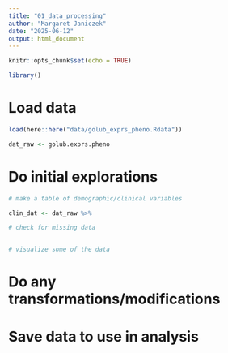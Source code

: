```yaml
---
title: "01_data_processing"
author: "Margaret Janiczek"
date: "2025-06-12"
output: html_document
---
```


```r
knitr::opts_chunk$set(echo = TRUE)
```

```r
library()
```


# Load data
```r
load(here::here("data/golub_exprs_pheno.Rdata"))

dat_raw <- golub.exprs.pheno
```


# Do initial explorations

```r
# make a table of demographic/clinical variables

clin_dat <- dat_raw %>% 

# check for missing data


# visualize some of the data

```


# Do any transformations/modifications


# Save data to use in analysis
